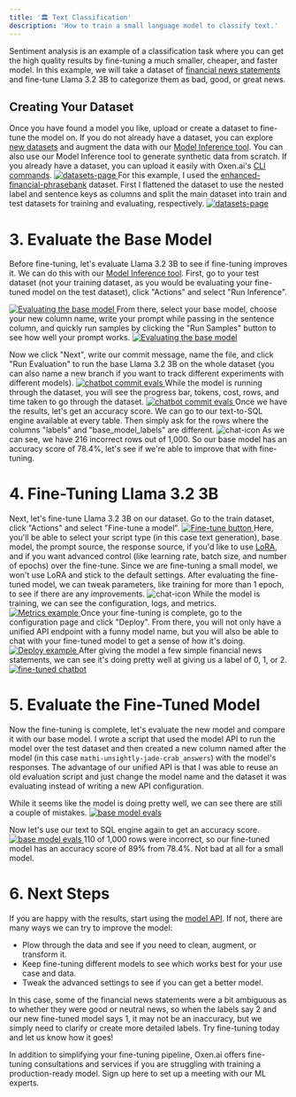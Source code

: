 ```yaml
---
title: '🏛️ Text Classification'
description: 'How to train a small language model to classify text.'
---
```


Sentiment analysis is an example of a classification task where you can get the high quality results by fine-tuning a much smaller, cheaper, and faster model. In this example, we will take a dataset of [financial news statements](https://www.oxen.ai/mathi/enhanced-financial-phrasebank) and fine-tune Llama 3.2 3B to categorize them as bad, good, or great news.

## Creating Your Dataset

Once you have found a model you like, upload or create a dataset to fine-tune the model on.
If you do not already have a dataset, you can explore [new datasets](https://www.oxen.ai/explore) and augment the data with our [Model Inference tool](/getting-started/inference#run-inference-on-a-dataset).
You can also use our Model Inference tool to generate synthetic data from scratch. If you already have a dataset, you can upload it easily with Oxen.ai's [CLI commands](/getting-started/cli#push-your-data).
<a href="https://www.oxen.ai/explore" target="_blank">
  <img 
    src="/images/datasets-page.png" 
    alt="datasets-page"
    noZoom 
  />
</a>
For this example, I used the [enhanced-financial-phrasebank](https://www.oxen.ai/mathi/enhanced-financial-phrasebank) dataset. First I flattened the dataset to use the nested label and sentence keys as columns and split the main dataset into train and test datasets for training and evaluating, respectively.
<a href="https://www.oxen.ai/mathi/enhanced-financial-phrasebank/file/main/enhanced-financial-phrasebank_full.parquet" target="_blank">
  <img 
    src="/images/sentiment-dataset.png" 
    alt="datasets-page"
    noZoom 
  />
</a>


# 3. Evaluate the Base Model


Before fine-tuning, let's evaluate Llama 3.2 3B to see if fine-tuning improves it.
We can do this with our [Model Inference tool](/getting-started/inference).
First, go to your test dataset (not your training dataset, as you would be evaluating your fine-tuned model on the test dataset), click "Actions" and select "Run Inference".

<a href="https://www.oxen.ai/mathi/enhanced-financial-phrasebank/file/main/enhanced-financial-phrasebank_test_1k.parquet" target="_blank">
  <img 
    src="/images/sentiment-base-eval.png" 
    alt="Evaluating the base model "
    noZoom 
  />
</a>
From there, select your base model, choose your new column name, write your prompt while passing in the sentence column, and quickly run samples by clicking the "Run Samples" button to see how well your prompt works.
<a href="https://www.oxen.ai/mathi/enhanced-financial-phrasebank/evaluations/47e809e3-957d-4d97-a6bb-944c2dccde24" target="_blank">
  <img 
    src="/images/sentiment-base-model.png" 
    alt="Evaluating the base model "
    noZoom 
  />
</a>

Now we click "Next", write our commit message, name the file, and click "Run Evaluation" to run the base Llama 3.2 3B on the whole dataset (you can also name a new branch if you want to track different experiments with different models).
<a href="https://www.oxen.ai/mathi/enhanced-financial-phrasebank/evaluations/47e809e3-957d-4d97-a6bb-944c2dccde24" target="_blank">
  <img 
    src="/images/sentiment-eval-commit.png" 
    alt="chatbot commit evals"
    noZoom 
  />
</a>
While the model is running through the dataset, you will see the progress bar, tokens, cost, rows, and time taken to go through the dataset.
<a href="https://www.oxen.ai/mathi/enhanced-financial-phrasebank/evaluations/47e809e3-957d-4d97-a6bb-944c2dccde24" target="_blank">
  <img 
    src="/images/sentiment-status-bar.png" 
    alt="chatbot commit evals"
    noZoom 
  />
</a>
Once we have the results, let's get an accuracy score. We can go to our text-to-SQL engine available at every table. Then simply ask for the rows where the columns "labels" and "base_model_labels" are different.
![chat-icon](/images/sentiment_base_model_t2s.png)
As we can see, we have 216 incorrect rows out of 1,000. So our base model has an accuracy score of 78.4%, let's see if we're able to improve that with fine-tuning.


# 4. Fine-Tuning Llama 3.2 3B


Next, let's fine-tune Llama 3.2 3B on our dataset. Go to the train dataset, click "Actions" and select "Fine-tune a model".
<a href="https://www.oxen.ai/mathi/enhanced-financial-phrasebank/fine-tunes/98a40010-a5d6-4bf5-a151-bd4f492495bf?activeTab=metrics" target="_blank">
<img 
    src="/images/sentiment-ft-button.png" 
    alt="Fine-tune button"
    noZoom 
  />
</a>
Here, you'll be able to select your script type (in this case text generation), base model, the prompt source, the response source, if you'd like to use [LoRA](https://www.oxen.ai/blog/arxiv-dives-how-lora-fine-tuning-works), and if you want advanced control (like learning rate, batch size, and number of epochs) over the fine-tune.
Since we are fine-tuning a small model, we won't use LoRA and stick to the default settings. After evaluating the fine-tuned model, we can tweak parameters, like training for more than 1 epoch, to see if there are any improvements.
![chat-icon](/images/sentiment-fine-tune.png)
While the model is training, we can see the configuration, logs, and metrics.
<a href="https://www.oxen.ai/mathi/enhanced-financial-phrasebank/fine-tunes/98a40010-a5d6-4bf5-a151-bd4f492495bf?activeTab=metrics" target="_blank">
  <img 
    src="/images/sentiment-metrics-example.png" 
    alt="Metrics example"
    noZoom 
  />
</a>
Once your fine-tuning is complete, go to the configuration page and click "Deploy". From there, you will not only have a unified API endpoint with a funny model name, but you will also be able to chat with your fine-tuned model to get a sense of how it's doing.
<a href="https://www.oxen.ai/mathi/enhanced-financial-phrasebank/fine-tunes/98a40010-a5d6-4bf5-a151-bd4f492495bf?activeTab=metrics" target="_blank">
  <img 
    src="/images/sentiment-deploy-page.png" 
    alt="Deploy example"
    noZoom 
  />
</a>
After giving the model a few simple financial news statements, we can see it's doing pretty well at giving us a label of 0, 1, or 2.
<a href="https://www.oxen.ai/ai/models/mathi-unsightly-jade-crab/chat" target="_blank">
  <img 
    src="/images/sentiment-chat.png" 
    alt="fine-tuned chatbot"
    noZoom 
  />
</a>


# 5. Evaluate the Fine-Tuned Model


Now the fine-tuning is complete, let's evaluate the new model and compare it with our base model. 
I wrote a script that used the model API to run the model over the test dataset and then created a new column named after the model (in this case `mathi-unsightly-jade-crab_answers`) with the model's responses.
The advantage of our unified API is that I was able to reuse an old evaluation script and just change the model name and the dataset it was evaluating instead of writing a new API configuration.
>>>
While it seems like the model is doing pretty well, we can see there are still a couple of mistakes.
<a href="https://www.oxen.ai/mathi/enhanced-financial-phrasebank/file/main/enhanced-financial-phrasebank_test_1k.parquet" target="_blank">
  <img 
    src="/images/sentiment-test-set.png" 
    alt="base model evals"
    noZoom 
  />
</a>

Now let's use our text to SQL engine again to get an accuracy score.
<a href="https://www.oxen.ai/mathi/enhanced-financial-phrasebank/file/main/enhanced-financial-phrasebank_test_1k.parquet" target="_blank">
  <img 
    src="/images/sentiment-t2s.png" 
    alt="base model evals"
    noZoom 
  />
</a>
110 of 1,000 rows were incorrect, so our fine-tuned model has an accuracy score of 89% from 78.4%. Not bad at all for a small model. 


# 6. Next Steps


If you are happy with the results, start using the [model API](/getting-started/inference#model-api).
If not, there are many ways we can try to improve the model:
- Plow through the data and see if you need to clean, augment, or transform it.
- Keep fine-tuning different models to see which works best for your use case and data.
- Tweak the advanced settings to see if you can get a better model.

In this case, some of the financial news statements were a bit ambiguous as to whether they were good or neutral news, so when the labels say 2 and our new fine-tuned model says 1, it may not be an inaccuracy, but we simply need to clarify or create more detailed labels. 
Try fine-tuning today and let us know how it goes!

<Card href="https://airtable.com/appDW4XBL7qTihmwi/shrPIy6FeLCj1BIgZ" icon="link" cta="Click here">
In addition to simplifying your fine-tuning pipeline, Oxen.ai offers fine-tuning consultations and services if you are struggling with training a production-ready model. Sign up here to set up a meeting with our ML experts.
</Card>